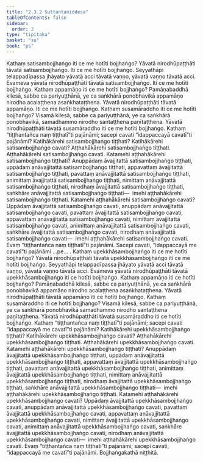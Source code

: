 ```yaml
---
title: "2.3.2 Suttantaniddesa"
tableOfContents: false
sidebar:
  order: 2
type: "tipitaka"
basket: "su"
book: "ps"
---
```



<DynamicBreadcrumb />

<Division number="21" book="ps" bookNo="26" page="23">

<Paragraph number="1457" book="ps">
Kathaṃ <Emphasis>satisambojjhaṅgo iti ce me hotī</Emphasis>ti bojjhaṅgo? Yāvatā nirodhūpaṭṭhāti tāvatā satisambojjhaṅgo. Iti ce me hotīti bojjhaṅgo. Seyyathāpi telappadīpassa jhāyato yāvatā acci tāvatā vaṇṇo, yāvatā vaṇṇo tāvatā acci. Evameva yāvatā nirodhūpaṭṭhāti tāvatā satisambojjhaṅgo. Iti ce me hotīti bojjhaṅgo.
</Paragraph>

<Paragraph number="1458" book="ps">
Kathaṃ <Emphasis>appamāṇo iti ce me hotī</Emphasis>ti bojjhaṅgo? Pamāṇabaddhā kilesā, sabbe ca pariyuṭṭhānā, ye ca saṅkhārā ponobhavikā appamāṇo nirodho acalaṭṭhena asaṅkhataṭṭhena. Yāvatā nirodhūpaṭṭhāti tāvatā appamāṇo. Iti ce me hotīti bojjhaṅgo.
</Paragraph>

<Paragraph number="1459" book="ps">
Kathaṃ <Emphasis>susamāraddho iti ce me hotī</Emphasis>ti bojjhaṅgo? Visamā kilesā, sabbe ca pariyuṭṭhānā, ye ca saṅkhārā ponobhavikā, samadhammo nirodho santaṭṭhena paṇītaṭṭhena. Yāvatā nirodhūpaṭṭhāti tāvatā susamāraddho iti ce me hotīti bojjhaṅgo.
</Paragraph>

<Paragraph number="1460" book="ps">
Kathaṃ <Emphasis>“tiṭṭhantañca naṃ tiṭṭhatī”ti pajānāmi; sacepi cavati “idappaccayā cavatī”ti pajānāmi?</Emphasis> Katihākārehi satisambojjhaṅgo tiṭṭhati? Katihākārehi satisambojjhaṅgo cavati? Aṭṭhahākārehi satisambojjhaṅgo tiṭṭhati. Aṭṭhahākārehi satisambojjhaṅgo cavati.
</Paragraph>

<Paragraph number="1461" book="ps">
Katamehi <Emphasis>aṭṭhahākārehi satisambojjhaṅgo tiṭṭhati?</Emphasis> Anuppādaṃ āvajjitattā satisambojjhaṅgo tiṭṭhati, uppādaṃ anāvajjitattā satisambojjhaṅgo tiṭṭhati, appavattaṃ āvajjitattā satisambojjhaṅgo tiṭṭhati, pavattaṃ anāvajjitattā satisambojjhaṅgo tiṭṭhati, animittaṃ āvajjitattā satisambojjhaṅgo tiṭṭhati, nimittaṃ anāvajjitattā satisambojjhaṅgo tiṭṭhati, nirodhaṃ āvajjitattā satisambojjhaṅgo tiṭṭhati, saṅkhāre anāvajjitattā satisambojjhaṅgo tiṭṭhati—  imehi aṭṭhahākārehi satisambojjhaṅgo tiṭṭhati.
</Paragraph>

<Paragraph number="1462" book="ps">
Katamehi <Emphasis>aṭṭhahākārehi satisambojjhaṅgo cavati?</Emphasis> Uppādaṃ āvajjitattā satisambojjhaṅgo cavati, anuppādaṃ anāvajjitattā satisambojjhaṅgo cavati, pavattaṃ āvajjitattā satisambojjhaṅgo cavati, appavattaṃ anāvajjitattā satisambojjhaṅgo cavati, nimittaṃ āvajjitattā satisambojjhaṅgo cavati, animittaṃ anāvajjitattā satisambojjhaṅgo cavati, saṅkhāre āvajjitattā satisambojjhaṅgo cavati, nirodhaṃ anāvajjitattā satisambojjhaṅgo cavati—  imehi aṭṭhahākārehi satisambojjhaṅgo cavati. Evaṃ “tiṭṭhantañca naṃ tiṭṭhatī”ti pajānāmi. Sacepi cavati, “idappaccayā me cavatī”ti pajānāmi …pe… .
</Paragraph>

<Paragraph number="1463" book="ps">
Kathaṃ <Emphasis>upekkhāsambojjhaṅgo iti ce me hotī</Emphasis>ti bojjhaṅgo? Yāvatā nirodhūpaṭṭhāti tāvatā upekkhāsambojjhaṅgo iti ce me hotīti bojjhaṅgo. Seyyathāpi telappadīpassa jhāyato yāvatā acci tāvatā vaṇṇo, yāvatā vaṇṇo tāvatā acci. Evameva yāvatā nirodhūpaṭṭhāti tāvatā upekkhāsambojjhaṅgo iti ce hotīti bojjhaṅgo.
</Paragraph>

<Paragraph number="1464" book="ps">
Kathaṃ <Emphasis>appamāṇo iti ce hotī</Emphasis>ti bojjhaṅgo? Pamāṇabaddhā kilesā, sabbe ca pariyuṭṭhānā, ye ca saṅkhārā ponobhavikā appamāṇo nirodho acalaṭṭhena asaṅkhataṭṭhena. Yāvatā nirodhūpaṭṭhāti tāvatā appamāṇo iti ce hotīti bojjhaṅgo.
</Paragraph>

<Paragraph number="1465" book="ps">
Kathaṃ <Emphasis>susamāraddho iti ce hotī</Emphasis>ti bojjhaṅgo? Visamā kilesā, sabbe ca pariyuṭṭhānā, ye ca saṅkhārā ponobhavikā samadhammo nirodho santaṭṭhena paṇītaṭṭhena. Yāvatā nirodhūpaṭṭhāti tāvatā susamāraddho iti ce hotīti bojjhaṅgo.
</Paragraph>

<Paragraph number="1466" book="ps">
Kathaṃ <Emphasis>“tiṭṭhantañca naṃ tiṭṭhatī”ti pajānāmi; sacepi cavati “idappaccayā me cavatī”ti pajānāmi?</Emphasis> Katihākārehi upekkhāsambojjhaṅgo tiṭṭhati? Katihākārehi upekkhāsambojjhaṅgo cavati? Aṭṭhahākārehi upekkhāsambojjhaṅgo tiṭṭhati. Aṭṭhahākārehi upekkhāsambojjhaṅgo cavati.
</Paragraph>

<Paragraph number="1467" book="ps">
Katamehi <Emphasis>aṭṭhahākārehi upekkhāsambojjhaṅgo tiṭṭhati?</Emphasis> Anuppādaṃ āvajjitattā upekkhāsambojjhaṅgo tiṭṭhati, uppādaṃ anāvajjitattā upekkhāsambojjhaṅgo tiṭṭhati, appavattaṃ āvajjitattā upekkhāsambojjhaṅgo tiṭṭhati, pavattaṃ anāvajjitattā upekkhāsambojjhaṅgo tiṭṭhati, animittaṃ āvajjitattā upekkhāsambojjhaṅgo tiṭṭhati, nimittaṃ anāvajjitattā upekkhāsambojjhaṅgo tiṭṭhati, nirodhaṃ āvajjitattā upekkhāsambojjhaṅgo tiṭṭhati, saṅkhāre anāvajjitattā upekkhāsambojjhaṅgo tiṭṭhati—  imehi aṭṭhahākārehi upekkhāsambojjhaṅgo tiṭṭhati.
</Paragraph>

<Paragraph number="1468" book="ps">
Katamehi <Emphasis>aṭṭhahākārehi upekkhāsambojjhaṅgo cavati?</Emphasis> Uppādaṃ āvajjitattā upekkhāsambojjhaṅgo cavati, anuppādaṃ anāvajjitattā upekkhāsambojjhaṅgo cavati, pavattaṃ āvajjitattā upekkhāsambojjhaṅgo cavati, appavattaṃ anāvajjitattā upekkhāsambojjhaṅgo cavati, nimittaṃ āvajjitattā upekkhāsambojjhaṅgo cavati, animittaṃ anāvajjitattā upekkhāsambojjhaṅgo cavati, saṅkhāre āvajjitattā upekkhāsambojjhaṅgo cavati, nirodhaṃ anāvajjitattā upekkhāsambojjhaṅgo cavati—  imehi aṭṭhahākārehi upekkhāsambojjhaṅgo cavati. Evaṃ “tiṭṭhantañca naṃ tiṭṭhatī”ti pajānāmi; sacepi cavati, “idappaccayā me cavatī”ti pajānāmi.

</Paragraph>
</Division>

<Paragraph number="1469" type="center" book="ps">
Bojjhaṅgakathā niṭṭhitā.
</Paragraph>
